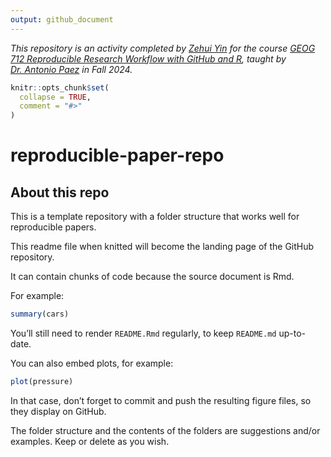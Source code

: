 ```yaml
---
output: github_document
---
```


*This repository is an activity completed by [Zehui Yin](https://zehuiyin.github.io/) for the course [GEOG 712 Reproducible Research Workflow with GitHub and R](https://academiccalendars.romcmaster.ca/preview_course.php?catoid=55&coid=274877), taught by [Dr. Antonio Paez](https://experts.mcmaster.ca/display/paezha) in Fall 2024.*

<!-- README.md is generated from README.Rmd. Please edit that file -->

```r
knitr::opts_chunk$set(
  collapse = TRUE,
  comment = "#>"
)
```

# reproducible-paper-repo

<!-- badges: start -->
<!-- badges: end -->

## About this repo

This is a template repository with a folder structure that works well for reproducible papers.

This readme file when knitted will become the landing page of the GitHub repository.

It can contain chunks of code because the source document is Rmd.

For example:
```r
summary(cars)
```

You'll still need to render `README.Rmd` regularly, to keep `README.md` up-to-date.

You can also embed plots, for example:

```r
plot(pressure)
```

In that case, don't forget to commit and push the resulting figure files, so they display on GitHub.

The folder structure and the contents of the folders are suggestions and/or examples. Keep or delete as you wish.